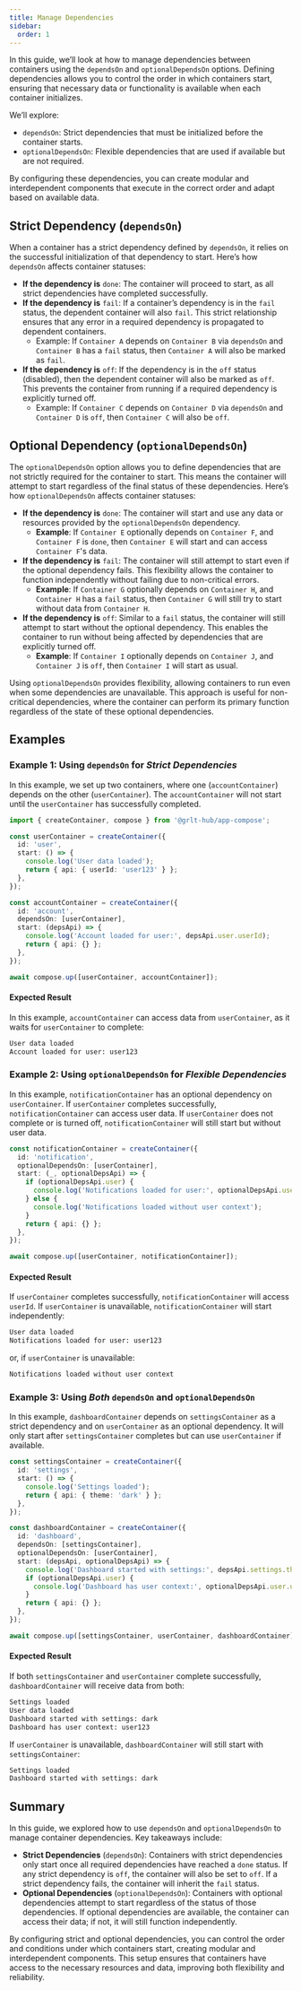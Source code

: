 ```yaml
---
title: Manage Dependencies
sidebar:
  order: 1
---
```


In this guide, we’ll look at how to manage dependencies between containers using the `dependsOn` and `optionalDependsOn` options. Defining dependencies allows you to control the order in which containers start, ensuring that necessary data or functionality is available when each container initializes.

We’ll explore:

- `dependsOn`: Strict dependencies that must be initialized before the container starts.
- `optionalDependsOn`: Flexible dependencies that are used if available but are not required.

By configuring these dependencies, you can create modular and interdependent components that execute in the correct order and adapt based on available data.

## Strict Dependency (`dependsOn`)

When a container has a strict dependency defined by `dependsOn`, it relies on the successful initialization of that dependency to start. Here’s how `dependsOn` affects container statuses:

- **If the dependency is** `done`: The container will proceed to start, as all strict dependencies have completed successfully.
- **If the dependency is** `fail`: If a container’s dependency is in the `fail` status, the dependent container will also `fail`. This strict relationship ensures that any error in a required dependency is propagated to dependent containers.
  - Example: If `Container A` depends on `Container B` via `dependsOn` and `Container B` has a `fail` status, then `Container A` will also be marked as `fail`.
- **If the dependency is** `off`: If the dependency is in the `off` status (disabled), then the dependent container will also be marked as `off`. This prevents the container from running if a required dependency is explicitly turned off.
  - Example: If `Container C` depends on `Container D` via `dependsOn` and `Container D` is `off`, then `Container C` will also be `off`.

## Optional Dependency (`optionalDependsOn`)

The `optionalDependsOn` option allows you to define dependencies that are not strictly required for the container to start. This means the container will attempt to start regardless of the final status of these dependencies. Here’s how `optionalDependsOn` affects container statuses:

- **If the dependency is** `done`: The container will start and use any data or resources provided by the `optionalDependsOn` dependency.
  - **Example**: If `Container E` optionally depends on `Container F`, and `Container F` is `done`, then `Container E` will start and can access `Container F`'s data.
- **If the dependency is** `fail`: The container will still attempt to start even if the optional dependency fails. This flexibility allows the container to function independently without failing due to non-critical errors.
  - **Example**: If `Container G` optionally depends on `Container H`, and `Container H` has a `fail` status, then `Container G` will still try to start without data from `Container H`.
- **If the dependency is** `off`: Similar to a `fail` status, the container will still attempt to start without the optional dependency. This enables the container to run without being affected by dependencies that are explicitly turned off.
  - **Example**: If `Container I` optionally depends on `Container J`, and `Container J` is `off`, then `Container I` will start as usual.

Using `optionalDependsOn` provides flexibility, allowing containers to run even when some dependencies are unavailable. This approach is useful for non-critical dependencies, where the container can perform its primary function regardless of the state of these optional dependencies.

## Examples

### Example 1: Using `dependsOn` for _Strict Dependencies_

In this example, we set up two containers, where one (`accountContainer`) depends on the other (`userContainer`). The `accountContainer` will not start until the `userContainer` has successfully completed.

```ts
import { createContainer, compose } from '@grlt-hub/app-compose';

const userContainer = createContainer({
  id: 'user',
  start: () => {
    console.log('User data loaded');
    return { api: { userId: 'user123' } };
  },
});

const accountContainer = createContainer({
  id: 'account',
  dependsOn: [userContainer],
  start: (depsApi) => {
    console.log('Account loaded for user:', depsApi.user.userId);
    return { api: {} };
  },
});

await compose.up([userContainer, accountContainer]);
```

#### Expected Result

In this example, `accountContainer` can access data from `userContainer`, as it waits for `userContainer` to complete:

```sh
User data loaded
Account loaded for user: user123
```

### Example 2: Using `optionalDependsOn` for _Flexible Dependencies_

In this example, `notificationContainer` has an optional dependency on `userContainer`. If `userContainer` completes successfully, `notificationContainer` can access user data. If `userContainer` does not complete or is turned off, `notificationContainer` will still start but without user data.

```ts
const notificationContainer = createContainer({
  id: 'notification',
  optionalDependsOn: [userContainer],
  start: (_, optionalDepsApi) => {
    if (optionalDepsApi.user) {
      console.log('Notifications loaded for user:', optionalDepsApi.user.userId);
    } else {
      console.log('Notifications loaded without user context');
    }
    return { api: {} };
  },
});

await compose.up([userContainer, notificationContainer]);
```

#### Expected Result

If `userContainer` completes successfully, `notificationContainer` will access `userId`. If `userContainer` is unavailable, `notificationContainer` will start independently:

```sh
User data loaded
Notifications loaded for user: user123
```

or, if `userContainer` is unavailable:

```sh
Notifications loaded without user context
```

### Example 3: Using _Both_ `dependsOn` and `optionalDependsOn`

In this example, `dashboardContainer` depends on `settingsContainer` as a strict dependency and on `userContainer` as an optional dependency. It will only start after `settingsContainer` completes but can use `userContainer` if available.

```ts
const settingsContainer = createContainer({
  id: 'settings',
  start: () => {
    console.log('Settings loaded');
    return { api: { theme: 'dark' } };
  },
});

const dashboardContainer = createContainer({
  id: 'dashboard',
  dependsOn: [settingsContainer],
  optionalDependsOn: [userContainer],
  start: (depsApi, optionalDepsApi) => {
    console.log('Dashboard started with settings:', depsApi.settings.theme);
    if (optionalDepsApi.user) {
      console.log('Dashboard has user context:', optionalDepsApi.user.userId);
    }
    return { api: {} };
  },
});

await compose.up([settingsContainer, userContainer, dashboardContainer]);
```

#### Expected Result

If both `settingsContainer` and `userContainer` complete successfully, `dashboardContainer` will receive data from both:

```sh
Settings loaded
User data loaded
Dashboard started with settings: dark
Dashboard has user context: user123
```

If `userContainer` is unavailable, `dashboardContainer` will still start with `settingsContainer`:

```sh
Settings loaded
Dashboard started with settings: dark
```

## Summary

In this guide, we explored how to use `dependsOn` and `optionalDependsOn` to manage container dependencies. Key takeaways include:

- **Strict Dependencies** (`dependsOn`): Containers with strict dependencies only start once all required dependencies have reached a `done` status. If any strict dependency is `off`, the container will also be set to `off`. If a strict dependency fails, the container will inherit the `fail` status.
- **Optional Dependencies** (`optionalDependsOn`): Containers with optional dependencies attempt to start regardless of the status of those dependencies. If optional dependencies are available, the container can access their data; if not, it will still function independently.

By configuring strict and optional dependencies, you can control the order and conditions under which containers start, creating modular and interdependent components. This setup ensures that containers have access to the necessary resources and data, improving both flexibility and reliability.
